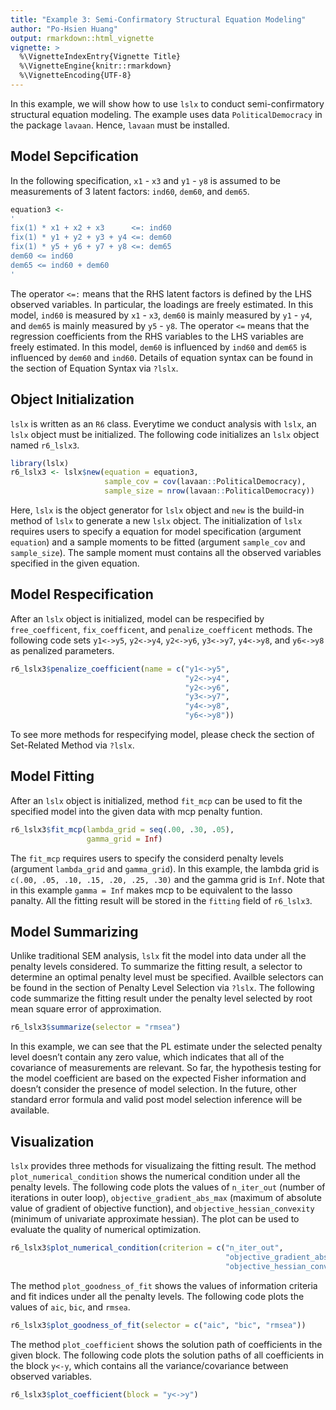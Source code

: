 ```yaml
---
title: "Example 3: Semi-Confirmatory Structural Equation Modeling"
author: "Po-Hsien Huang"
output: rmarkdown::html_vignette
vignette: >
  %\VignetteIndexEntry{Vignette Title}
  %\VignetteEngine{knitr::rmarkdown}
  %\VignetteEncoding{UTF-8}
---
```

In this example, we will show how to use `lslx` to conduct semi-confirmatory structural equation modeling.
The example uses data `PoliticalDemocracy` in the package `lavaan`.
Hence, `lavaan` must be installed.

## Model Sepcification
In the following specification, `x1` - `x3` and `y1` - `y8` is assumed to be measurements of 3 latent factors: `ind60`, `dem60`, and `dem65`.
```r
equation3 <-
'
fix(1) * x1 + x2 + x3      <=: ind60
fix(1) * y1 + y2 + y3 + y4 <=: dem60
fix(1) * y5 + y6 + y7 + y8 <=: dem65
dem60 <= ind60
dem65 <= ind60 + dem60
'
```
The operator `<=:` means that the RHS latent factors is defined by the LHS observed variables.
In particular, the loadings are freely estimated.
In this model, `ind60` is measured by `x1` - `x3`, `dem60` is mainly measured by `y1` - `y4`, and `dem65` is mainly measured by `y5` - `y8`.
The operator `<=` means that the regression coefficients from the RHS variables to the LHS variables are freely estimated.
In this model, `dem60` is influenced by `ind60` and `dem65` is influenced by `dem60` and `ind60`.
Details of equation syntax can be found in the section of Equation Syntax via `?lslx`.

## Object Initialization
`lslx` is written as an `R6` class.
Everytime we conduct analysis with `lslx`, an `lslx` object must be initialized.
The following code initializes an `lslx` object named `r6_lslx3`.
```r
library(lslx)
r6_lslx3 <- lslx$new(equation = equation3,
                     sample_cov = cov(lavaan::PoliticalDemocracy),
                     sample_size = nrow(lavaan::PoliticalDemocracy))
```
Here, `lslx` is the object generator for `lslx` object and `new` is the build-in method of `lslx` to generate a new `lslx` object.
The initialization of `lslx` requires users to specify a equation for model specification (argument `equation`) and a sample moments to be fitted (argument `sample_cov` and `sample_size`).
The sample moment must contains all the observed variables specified in the given equation.


## Model Respecification
After an `lslx` object is initialized, model can be respecified by `free_coefficent`, `fix_coefficent`, and `penalize_coefficent` methods.
The following code sets `y1<->y5`, `y2<->y4`, `y2<->y6`, `y3<->y7`, `y4<->y8`, and `y6<->y8` as penalized parameters.
```r
r6_lslx3$penalize_coefficient(name = c("y1<->y5",
                                       "y2<->y4",
                                       "y2<->y6",
                                       "y3<->y7",
                                       "y4<->y8",
                                       "y6<->y8"))
```
To see more methods for respecifying model, please check the section of Set-Related Method via `?lslx`. 


## Model Fitting
After an `lslx` object is initialized, method `fit_mcp` can be used to fit the specified model into the given data with mcp penalty funtion.
```r
r6_lslx3$fit_mcp(lambda_grid = seq(.00, .30, .05),
                 gamma_grid = Inf)
```
The `fit_mcp` requires users to specify the considerd penalty levels (argument `lambda_grid` and `gamma_grid`).
In this example, the lambda grid is `c(.00, .05, .10, .15, .20, .25, .30)` and the gamma grid is `Inf`.
Note that in this example `gamma = Inf` makes mcp to be equivalent to the lasso panalty.
All the fitting result will be stored in the `fitting` field of `r6_lslx3`.


## Model Summarizing
Unlike traditional SEM analysis, `lslx` fit the model into data under all the penalty levels considered.
To summarize the fitting result, a selector to determine an optimal penalty level must be specified.
Availble selectors can be found in the section of Penalty Level Selection via `?lslx`.
The following code summarize the fitting result under the penalty level selected by root mean square error of approximation.
```r
r6_lslx3$summarize(selector = "rmsea")
```
In this example, we can see that the PL estimate under the selected penalty level doesn't contain any zero value, which indicates that all of the covariance of measurements are relevant.
So far, the hypothesis testing for the model coefficient are based on the expected Fisher information and doesn't consider the presence of model selection.
In the future, other standard error formula and valid post model selection inference will be available.


## Visualization
`lslx` provides three methods for visualizaing the fitting result.
The method `plot_numerical_condition` shows the numerical condition under all the penalty levels.
The following code plots the values of `n_iter_out` (number of iterations in outer loop), `objective_gradient_abs_max` (maximum of absolute value of gradient of objective function), and `objective_hessian_convexity` (minimum of univariate approximate hessian).
The plot can be used to evaluate the quality of numerical optimization.
```r
r6_lslx3$plot_numerical_condition(criterion = c("n_iter_out", 
                                                "objective_gradient_abs_max",
                                                "objective_hessian_convexity"))
```


The method `plot_goodness_of_fit` shows the values of information criteria and fit indices under all the penalty levels.
The following code plots the values of `aic`, `bic`, and `rmsea`.
```r
r6_lslx3$plot_goodness_of_fit(selector = c("aic", "bic", "rmsea"))
```


The method `plot_coefficient` shows the solution path of coefficients in the given block.
The following code plots the solution paths of all coefficients in the block `y<-y`, which contains all the variance/covariance between observed variables.
```r
r6_lslx3$plot_coefficient(block = "y<->y")
```
